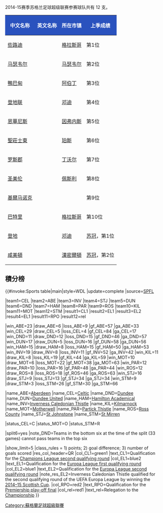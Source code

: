2014-15赛季苏格兰足球超级联赛参赛球队共有 12 支。

{| class="sortable wikitable" style="font-size:90%"
|-
! style="background:#2A52BE; color:#fff" | 中文名称
! style="background:#2A52BE; color:#fff" | 英文名称
! style="background:#2A52BE; color:#fff" | 所在市镇
! style="background:#2A52BE; color:#fff" | 上季成绩
|-
|[[凯尔特人足球俱乐部|些路迪]] || {{lang|en|Celtic F.C.}} || [[格拉斯哥|格拉斯哥]] || 第1位
|-
|[[马瑟韦尔足球俱乐部|马瑟韦尔]] || {{lang|en|Motherwell F.C.}} || [[马瑟韦尔|马瑟韦尔]] || 第2位
|-
|[[阿伯丁足球俱乐部|鴨巴甸]] || {{lang|en|Aberdeen F.C.}} || [[阿伯丁|阿伯丁]] || 第3位
|-
|[[邓迪联足球俱乐部|登地联]] || {{lang|en|Dundee United F.C.}} || [[邓迪|邓迪]] || 第4位
|-
|[[因弗內斯足球俱乐部|恩華尼斯]] || {{lang|en|Inverness Caledonian Thistle F.C.}} || [[因弗内斯|因弗内斯]] || 第5位
|-
|[[聖莊士東足球俱乐部|聖莊士東]] || {{lang|en|St. Johnstone F.C.}} || [[伯斯_(英國)|珀斯]] || 第6位
|-
|[[罗斯郡足球俱乐部|罗斯郡]] || {{lang|en|Ross County F.C.}} || [[丁沃尔|丁沃尔]] || 第7位
|-
|[[圣米伦足球俱乐部|圣美伦]] || {{lang|en|St. Mirren F.C.}} || [[佩斯利|佩斯利]] || 第8位
|-
|[[基马诺克足球俱乐部|基爾马诺克]] || {{lang|en|Kilmarnock F.C.}} || {{lang|en|基马诺克}} || 第9位
|-
|[[帕尔蒂克足球俱乐部|巴特里]] || {{lang|en|Partick Thistle F.C.}} || [[格拉斯哥|格拉斯哥]] || 第10位
|-
|[[邓迪足球俱乐部|登地]] || {{lang|en|Dundee F.C.}} || [[邓迪|邓迪]] || [[苏格兰足球冠军联赛|苏冠]]，第1位
|-
|[[咸美顿学院足球俱乐部|咸美頓]] || {{lang|en|Hamilton Academical F.C.}} || [[漢密爾頓_(南拉納克郡)|漢密爾頓]] || [[苏格兰足球冠军联赛|苏冠]]，第2位
|}
==積分榜==
{{#invoke:Sports table|main|style=WDL
|update=complete
|source=[https://spfl.co.uk/league/premiership/archive/257 SPFL]

|team1=CEL |team2=ABE |team3=INV |team4=STJ |team5=DUN |team6=DND |team7=HAM |team8=PAR |team9=ROS |team10=KIL |team11=MOT |team12=STM
|result1=CL1 |result2=EL1 |result3=EL2 |result4=EL1 |result11=RPO |result12=rel

|win_ABE=23 |draw_ABE=6  |loss_ABE=9  |gf_ABE=57 |ga_ABE=33
|win_CEL=29 |draw_CEL=5  |loss_CEL=4  |gf_CEL=84 |ga_CEL=17
|win_DND=11 |draw_DND=12 |loss_DND=15 |gf_DND=46 |ga_DND=57
|win_DUN=17 |draw_DUN=5  |loss_DUN=16 |gf_DUN=58 |ga_DUN=56
|win_HAM=15 |draw_HAM=8  |loss_HAM=15 |gf_HAM=50 |ga_HAM=53
|win_INV=19 |draw_INV=8  |loss_INV=11 |gf_INV=52 |ga_INV=42
|win_KIL=11 |draw_KIL=8  |loss_KIL=19 |gf_KIL=44 |ga_KIL=59
|win_MOT=10 |draw_MOT=6  |loss_MOT=22 |gf_MOT=38 |ga_MOT=63
|win_PAR=12 |draw_PAR=10  |loss_PAR=16 |gf_PAR=48 |ga_PAR=44
|win_ROS=12 |draw_ROS=8  |loss_ROS=18 |gf_ROS=46 |ga_ROS=63
|win_STJ=16 |draw_STJ=9  |loss_STJ=13 |gf_STJ=34 |ga_STJ=34
|win_STM=9  |draw_STM=3  |loss_STM=26 |gf_STM=30 |ga_STM=66

|name_ABE=[[Aberdeen_F.C.|Aberdeen]]
|name_CEL=[[Celtic_F.C.|Celtic]]
|name_DND=[[Dundee_F.C.|Dundee]]
|name_DUN=[[Dundee_United_F.C.|Dundee United]]
|name_HAM=[[Hamilton_Academical_F.C.|Hamilton Academical]]
|name_INV=[[Inverness_Caledonian_Thistle_F.C.|Inverness Caledonian Thistle]]
|name_KIL=[[Kilmarnock_F.C.|Kilmarnock]]
|name_MOT=[[Motherwell_F.C.|Motherwell]]
|name_PAR=[[Partick_Thistle_F.C.|Partick Thistle]]
|name_ROS=[[Ross_County_F.C.|Ross County]]
|name_STJ=[[St_Johnstone_F.C.|St Johnstone]]
|name_STM=[[St_Mirren_F.C.|St Mirren]]

<!-- Status -->
|status_CEL=C
|status_MOT=O
|status_STM=R

<!-- Split --->
|split6=yes
|note_DND=Teams in the bottom six at the time of the split (33 games) cannot pass teams in the top six

|show_limit=5
|class_rules = 1) points; 2) goal difference; 3) number of goals scored
|res_col_header=QR
|col_CL1=green1 |text_CL1=Qualification for the [[2015–16_UEFA_Champions_League#Second_qualifying_round|Champions League second qualifying round]]
|col_EL1=blue2   |text_EL1=Qualification for the [[2015–16_UEFA_Europa_League#First_qualifying_round|Europa League first qualifying round]]
|col_EL2=blue1   |text_EL2=Qualification for the [[2015–16_UEFA_Europa_League#Second_qualifying_round|Europa League second qualifying round]]
|note_res_EL2=Inverness Caledonian Thistle qualified for the second qualifying round of the UEFA Europa League by winning the [[2014–15_Scottish_Cup|2014–15 Scottish Cup]].
|col_RPO=red2   |text_RPO=Qualification for the [[2014–15_Scottish_Premiership#Premiership_play-offs|Premiership play-off final]]
|col_rel=red1   |text_rel=Relegation to the [[2015–16_Scottish_Championship|Championship]]
}}<noinclude>
{{蘇格蘭足球超級聯賽}}
[[Category:蘇格蘭足球超級聯賽|Category:蘇格蘭足球超級聯賽]]
